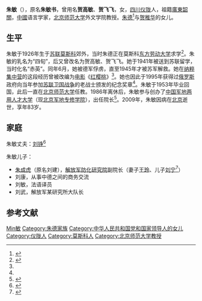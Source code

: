 {{Otheruses|other=名为朱敏的其他人物|朱敏}}

'''朱敏'''（{{bd|1926年|4月18日|2009年|4月13日|catIdx=Zhu, Min}}），原名'''朱敏书'''，曾用名'''贺高敏'''、'''贺飞飞'''，女，[[四川省|四川]][[仪陇县|仪陇]]人，祖籍[[廣東|廣東]][[韶關|韶關]]，[[中华人民共和国|中國]]语言学家，[[北京师范大学|北京师范大学]]外文学院教授。[[朱德|朱德]]<ref name="nfzm2009">{{cite web  | language =zh-hans  | publisher =[[北青网|北青网]]转载自《[[南方都市报|南方都市报]]》  | title =朱德之女遗体告别仪式举行 胡锦涛等送花圈  | url =http://news.ynet.com/china/view.jsp?oid=50532103  | author =  | date =2009-04-20  | accessdate =2009-04-20  }}{{dead link|date=2018年3月 |bot=InternetArchiveBot |fix-attempted=yes }}</ref>与[[贺稚华|贺稚华]]的女儿。

== 生平 ==
朱敏于1926年生于[[苏联|苏联]][[莫斯科|莫斯科]]郊外，当时朱德正在莫斯科[[东方劳动大学|东方劳动大学]]求学<ref name="renmin2006">{{cite web  | language =zh-hans  | publisher =[[人民网|人民网]]  | title =朱敏：我是元帅爹爹的平民女儿  | url =http://politics.people.com.cn/GB/1026/4375171.html  | author =吴志菲  | date =2006-05-16  | accessdate =2009-04-20  | archive-date =2006-06-15  | archive-url =https://web.archive.org/web/20060615233931/http://politics.people.com.cn/GB/1026/4375171.html  | dead-url =no  }}</ref>。朱敏的乳名为“四旬”，后又曾改名为贺高敏、贺飞飞。她于1941年被送到苏联留学，当时化名“赤英”。同年6月，她被德军俘虏，直至1945年才被苏军解救。她在[[纳粹集中营|纳粹集中营]]的这段经历曾被改编为[[电影|电影]]《[[红樱桃|红樱桃]]》<ref name="nfzm2009"/>。她也因此于1995年获得过[[俄罗斯|俄罗斯]]政府向当年参加[[苏联卫国战争|苏联卫国战争]]的老战士颁发的纪念奖章<ref name="renmin2006"/>。朱敏于1953年毕业回国，此后一直在[[北京师范大学|北京师范大学]]任教。1986年离休后，朱敏参与创办了[[中国军地两用人才大学|中国军地两用人才大学]]（现[[北京军地专修学院|北京军地专修学院]]），出任院长<ref name="nhw">{{Cite web |url=http://news.xinhuanet.com/school/2006-01/28/content_4110023.htm |title=新华网：档案破译:中国十大元帅的后代现在干什么?  |accessdate=2010-03-12 |archive-date=2015-08-26 |archive-url=https://web.archive.org/web/20150826080153/http://news.xinhuanet.com/school/2006-01/28/content_4110023.htm |dead-url=no }}</ref>。2009年，朱敏因病在[[北京|北京]]逝世，享年83岁。

== 家庭 ==
朱敏丈夫：[[刘铮_(外交部)|刘铮]]<ref name="zmzf">{{cite web  | language =zh-hans  | publisher =[[凤凰网|凤凰网]]  | title =朱敏丈夫刘铮回忆：初见老丈人朱德时很紧张  | url =http://news.ifeng.com/history/1/renwu/200904/0421_2665_1117856.shtml  | date =2009年4月21日  | accessdate =2010-03-12  | archive-date =2021-02-13  | archive-url =https://web.archive.org/web/20210213233334/http://news.ifeng.com/history/1/renwu/200904/0421_2665_1117856.shtml  | dead-url =no  }}</ref>

朱敏儿子：
* [[朱成虎|朱成虎]]（原名刘建），[[解放军防化研究院|解放军防化研究院]]副院长（妻子[[王玲|王玲]]、儿子[[刘宁|刘宁]]<ref name="yljz">{{cite web  | language =zh-hans  | publisher =[[南充日报|南充日报]]  | title =朱敏长子刘建率家人回乡祭祖  | url =http://www.scyl.agri.gov.cn/Html/2009-5-11/2_12841_2009-5-11_32174.html  | date =2009年5月11日  | accessdate =2010-03-12  | archiveurl =https://archive.today/20121127095753/http://www.scyl.agri.gov.cn/Html/2009-5-11/2_12841_2009-5-11_32174.html  | deadurl =yes  | archivedate =2012-11-27  }}</ref>）
* 刘康，从事中德之间的商务交流
* 刘敏，法语译员
* 刘武，解放军某研究所大队长

== 参考文献 ==
{{Reflist|2}}

{{朱德家系}}

{{Authority control}}
{{DEFAULTSORT:Zhu, Min}}
[[Category:朱姓|Min敏]]
[[Category:朱德家族|Category:朱德家族]]
[[Category:中华人民共和国党和国家领导人的女儿|Category:中华人民共和国党和国家领导人的女儿]]
[[Category:仪陇人|Category:仪陇人]]
[[Category:莫斯科人|Category:莫斯科人]]
[[Category:北京师范大学教授|Category:北京师范大学教授]]